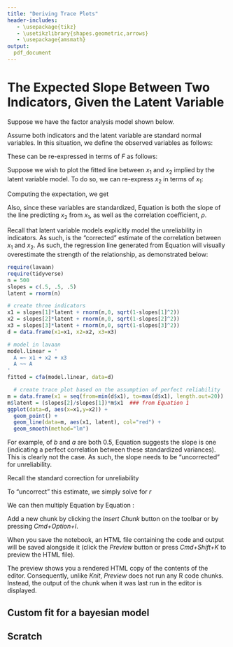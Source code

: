 ```yaml
---
title: "Deriving Trace Plots"
header-includes:
   - \usepackage{tikz}
   - \usetikzlibrary{shapes.geometric,arrows}
   - \usepackage{amsmath}
output:
  pdf_document
---
```


# The Expected Slope Between Two Indicators, Given the Latent Variable

Suppose we have the factor analysis model shown below. 

\begin{center}
\begin{tikzpicture}[scale=1] 
\def\x{latex}
\draw (0,3) node[ellipse, minimum height=1cm,minimum width=1.5cm,draw] {$F$};
\draw (-2.5,0) node[rectangle, minimum height=1cm,minimum width=1.5cm,draw] {$x1$};
\draw (0,0) node[rectangle, minimum height=1cm,minimum width=1.5cm,draw] {$x2$};
\draw (2.5,0) node[rectangle, minimum height=1cm,minimum width=1.5cm,draw] {$x1$};
\draw[arrows={-\x}] (0,2.5) --(-2.5,.5) node[midway, above] {$a$};
\draw[arrows={-\x}] (0,2.5) --(0,.5) node[midway, left] {$b$};
\draw[arrows={-\x}] (0,2.5) --(2.5,.5) node[midway, above] {$c$};
\end{tikzpicture}
\end{center}

Assume both indicators and the latent variable are standard normal variables. In this situation, we define the observed variables as follows:

\begin{align}
\nonumber x_1 &= a F + e_1\\ 
\nonumber x_2 &= b F + e_2 \\
\nonumber x_3 &= c F + e_3
\end{align}

These can be re-expressed in terms of $F$ as follows:

\begin{align}
\nonumber F = \frac{x_1 - e_1}{a} \\
\nonumber F = \frac{x_2 - e_2}{b} \\
\nonumber F = \frac{x_3 - e_3}{c} 
\end{align}

Suppose we wish to plot the fitted line between $x_1$ and $x_2$ implied by the latent variable model. To do so, we can re-express $x_2$ in terms of $x_1$:

\begin{align}
\nonumber x_2 &= b F + e_2 \\
  &= b (\frac{x_1 - e_1}{a}) + e_2
\end{align}

Computing the expectation, we get

\begin{align}
\nonumber E[x_2|x_1] &= E\left[b(\frac{x_1 - e_1}{a}) + e_2\right] \\
\nonumber                 &= \frac{b}{a}E[(x_1 - e_1)] + E[e_2] \\
\nonumber                 &= \frac{b}{a}E[x_1] - E[e_1] + E[e_2] \\
                &= \frac{b}{a}E[x_1] \label{eq:1}
\end{align}

Also, since these variables are standardized, Equation \ref{eq:1} is both the slope of the line predicting $x_2$ from $x_1$, as well as the correlation coefficient, $\rho$. 

Recall that latent variable models explicitly model the unreliability in indicators. As such, \ref{eq:1} is the "corrected" estimate of the correlation between $x_1$ and $x_2$. As such, the regression line generated from Equation \ref{eq:1} will visually overestimate the strength of the relationship, as demonstrated below:

```r
require(lavaan)
require(tidyverse)
n = 500
slopes = c(.5, .5, .5)
latent = rnorm(n)

# create three indicators
x1 = slopes[1]*latent + rnorm(n,0, sqrt(1-slopes[1]^2))
x2 = slopes[2]*latent + rnorm(n,0, sqrt(1-slopes[2]^2))
x3 = slopes[3]*latent + rnorm(n,0, sqrt(1-slopes[3]^2))
d = data.frame(x1=x1, x2=x2, x3=x3)

# model in lavaan
model.linear = '
  A =~ x1 + x2 + x3
  A ~~ A
'
fitted = cfa(model.linear, data=d)

  # create trace plot based on the assumption of perfect reliability
m = data.frame(x1 = seq(from=min(d$x1), to=max(d$x1), length.out=20))
m$latent = (slopes[2]/slopes[1])*m$x1  ### from Equation 1
ggplot(data=d, aes(x=x1,y=x2)) +
  geom_point() + 
  geom_line(data=m, aes(x1, latent), col="red") +
  geom_smooth(method="lm")
```

For example, of $b$ and $a$ are both 0.5, Equation \ref{eq:1} suggests the slope is one (indicating a perfect correlation between these standardized variances). This is clearly not the case. As such, the slope needs to be "uncorrected" for unreliability. 

Recall the standard correction for unreliability

\begin{equation}
\rho = \frac{r}{\sqrt{\rho_{xx}\rho_{yy}}}
\label{eq:two}
\end{equation}

To "uncorrect" this estimate, we simply solve for $r$

\begin{equation}
r = \rho \sqrt{\rho_{xx}\rho_{yy}}
\label{eq:three}
\end{equation}

We can then multiply Equation \ref{eq:three} by Equation \ref{eq:1}:

\begin{align}
E[x_2|x_1] &= \frac{b}{a}E[x_1]\sqrt{\rho_{xx}\rho_{yy}} \\
          &= \frac{b}{a}E[x_1]\sqrt{a^2 b^2} \\
          &= \frac{b}{a}E[x_1]a*b \label{eq:4} \\
          &= b^2 E[x_1] \label{eq:4} 
\end{align}

Add a new chunk by clicking the *Insert Chunk* button on the toolbar or by pressing *Cmd+Option+I*.

When you save the notebook, an HTML file containing the code and output will be saved alongside it (click the *Preview* button or press *Cmd+Shift+K* to preview the HTML file). 

The preview shows you a rendered HTML copy of the contents of the editor. Consequently, unlike *Knit*, *Preview* does not run any R code chunks. Instead, the output of the chunk when it was last run in the editor is displayed.

## Custom fit for a bayesian model

\begin{equation}
X = \frac{M}{1 + exp^{-x_1(F-x_0)}}
\label{eq:three}
\end{equation}

## Scratch

\begin{center}
\begin{tikzpicture}[scale=1] 
\def\x{latex}
\draw (0,3) node[ellipse, minimum height=1cm,minimum width=1.5cm,draw] {Stats Jedi};
\draw (-2.5,0) node[rectangle, minimum height=1cm,minimum width=1.5cm,draw] {exam 1};
\draw (0,0) node[rectangle, minimum height=1cm,minimum width=1.5cm,draw] {exam 2};
\draw (2.5,0) node[rectangle, minimum height=1cm,minimum width=1.5cm,draw] {exam 3};
\draw[arrows={-\x}] (0,2.5) --(-2.5,.5) node[midway, above] {$a$};
\draw[arrows={-\x}] (0,2.5) --(0,.5) node[midway, left] {$b$};
\draw[arrows={-\x}] (0,2.5) --(2.5,.5) node[midway, above] {$c$};
\end{tikzpicture}
\end{center}

